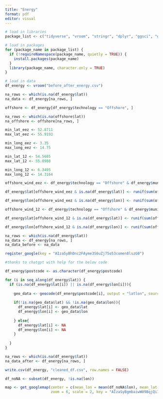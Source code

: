 ```yaml
---
title: "Energy"
format: pdf
editor: visual
---
```


```r
# load in libraries
package_list <- c("tidyverse", "vroom", "stringr", "dplyr", "ggsci", "gridExtra", "cowplot", "ggplot2", "ggmap")

# load in packages
for (package_name in package_list) {
  if (!requireNamespace(package_name, quietly = TRUE)) {
    install.packages(package_name)
  }
  library(package_name, character.only = TRUE)
}

# load in data
df_energy <- vroom("before_after_energy.csv")
```

```r
na_rows <- which(is.na(df_energy$lat))
na_data <- df_energy[na_rows, ]

```

```r
offshore <- df_energy[df_energy$technology == "Offshore", ]
```

```r
na_rows <- which(is.na(offshore$lat))
na_offshore <- offshore[na_rows, ]
```

```r
min_lat_eez <- 52.8711
max_lat_eez <- 55.9193

min_long_eez <- 3.35
max_long_eez <- 14.75

min_lat_12 <- 54.5685
max_lat_12 <- 55.0988

min_long_12 <- 6.3495
max_long_12 <- 14.3164
```

```r
offshore_wind_eez <- df_energy$technology == "Offshore" & df_energy$municipality == "Ausschließliche Wirtschaftszone"
```

```r
df_energy$lat[offshore_wind_eez & is.na(df_energy$lat)] <- runif(sum(offshore_wind_eez), min_lat_eez, max_lat_eez)

df_energy$lon[offshore_wind_eez & is.na(df_energy$lon)] <- runif(sum(offshore_wind_eez), min_long_eez, max_long_eez)
```

```r
offshore_wind_12 <- df_energy$technology == "Offshore" & df_energy$municipality == "Küstenmeer (12-Seemeilen-Zone)"
```

```r
df_energy$lat[offshore_wind_12 & is.na(df_energy$lat)] <- runif(sum(offshore_wind_12), min_lat_12, max_lat_12)

df_energy$lon[offshore_wind_12 & is.na(df_energy$lon)] <- runif(sum(offshore_wind_12), min_long_12, max_long_12)
```

```r
na_rows <- which(is.na(df_energy$lat))
na_data <- df_energy[na_rows, ]
na_data_before <- na_data
```

```r
register_google(key = "AIzaSyBhDnc2FAyme3S6uZj75o53comen8lszG0")
```

```r
#thanks to chatgpt with help for the below code

df_energy$postcode <- as.character(df_energy$postcode)

for (i in seq_along(df_energy$lat)) {
  if (is.na(df_energy$lat[i]) || is.na(df_energy$lon[i])){
    
    geo_data <- geocode(df_energy$postcode[i], output = "latlon", source = "google", country = "Germany")
    
    if(!is.na(geo_data$lat) && !is.na(geo_data$lon)){
      df_energy$lat[i] <- geo_data$lat
      df_energy$lon[i] <- geo_data$lon
      
    } else{
      df_energy$lat[i] <- NA
      df_energy$lon[i] <- NA
    }
    
  }
}
```

```r
na_rows <- which(is.na(df_energy$lat))
na_data_after <- df_energy[na_rows, ]
```

```r
write.csv(df_energy, "cleaned_df.csv", row.names = FALSE)
```

```r
df_noNA <- subset(df_energy, !is.na(lon))
```

```r
map <- get_googlemap(center = c(mean_lon = mean(df_noNA$lon), mean_lat = mean(df_noNA$lat)),
                     zoom = 6, scale = 2, key = "AIzaSyBgmbaiwWU9BqjQi7aPENZh177UDr_-iFQ")
```
